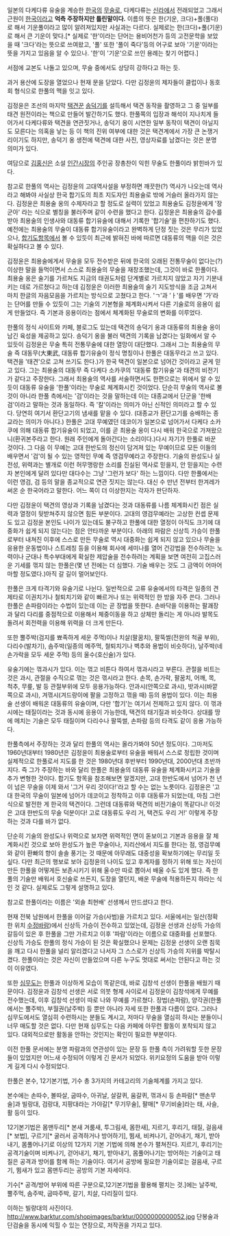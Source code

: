 일본의 다케다류 유술을 계승한 [[한국]]의 [[무술]]로, 다케다류는 [[신라]]에서 전래되었고 그래서 근원이 [[한국]]이라고 '''억측 주장하지만 틀린말이다.''' 이름의 뜻은 한(기운, 크다)+풀(풀다)로 해서 기운풀이라고 많이 알려져있지만 사실과는 다르다. 실제로는 한(크다)+풀(기운)로 해서 큰 기운이 맞다.[* 실제로 '한'이라는 단어는 용비어천가 등의 고전문학을 보았을 때 '크다'라는 뜻으로 쓰여왔고, '풀' 또한 '풀이 죽다'등의 어구로 보아 '기운'이라는 뜻을 가지고 있음을 알 수 있으나. '한'이 '기운'으로 쓰인 용례는 찾기 어렵다.]

서점에 교본도 나돌고 있으며, 무술 중에서도 상당히 강하다고 하는 듯. 

과거 용산에 도장을 열었으나 현재 문을 닫았다. 다만 김정윤의 제자들이 클럽이나 동호회 형식으로 한풀의 맥을 잇고 있다.

김정윤은 조선의 마지막 [[택견]]꾼 [[송덕기]]를 설득해서 택견 동작을 촬영하고 그 중 일부를 태견 원전이라는 책으로 만들어 발간하기도 했다. 한풀쪽의 입장과 해석이 지나치게 들어가서 다케다류와 택견을 연관짓거나, 송덕기 옹이 시연한 일부 동작이 택견이 아닐지도 모른다는 의혹을 낳는 등 이 책의 진위 여부에 대한 것은 택견계에서 가장 큰 논쟁거리이기도 하지만, 송덕기 옹 생전에 택견에 대한 사진, 영상자료를 남겼다는 것은 분명 의미가 있다. 

여담으로 [[김홍신]]은 소설 [[인간시장]]의 주인공 장총찬이 익힌 무술도 한풀이라 밝힌바가 있다.

참고로 한풀의 역사는 김정윤의 고대역사설을 부정하면 깨끗한(?) 역사가 나오는데 역사라고 해봐야 사실상 한국 합기도의 최초 지도자인 최용술로 밖에 거슬러 올라가지 않는다. 김정윤은 최용술 옹의 수제자라고 할 정도로 실력이 있었고 최용술도 김정윤에게 '장군아' 라는 식으로 별칭을 불러주며 같이 수련을 했다고 한다. 김정윤은 최용술의 감수를 받아 최용술의 인생사와 대동류 합기유술에 대해서 기록한 '합기술'을 편찬하기도 했다. 예전에는 최용술의 무술이 대동류 합기유술이라고 완벽하게 단정 짓는 것은 무리가 있었으나, [[합기도]]항목에서 볼 수 있듯이 최근에 밝혀진 바에 따르면 대동류의 맥을 이은 것은 확실하다고 볼 수 있다. 

김정윤은 최용술에게서 무술을 모두 전수받은 뒤에 한국의 오래된 전통무술이 없다는(?) 이상한 말을 들먹이면서 스스로 최용술의 무술을 재창조했는데, 그것이 바로 한풀이다. 최용술 옹은 술기를 가르쳐도 지금의 태권도처럼 단계별로 가르치지 않았고 자기 기분내키는 데로 가르쳤다고 하는데 김정윤은 이러한 최용술의 술기 지도방식을 조금 고쳐서 마치 한글의 자음모음을 가르치는 방식으로 고쳤다고 한다. 'ㄱ'과 'ㅏ'를 배우면 '가'라는 단어를 만들 수 있듯이 그는 기술의 기본형을 체계화시켜서 다른 기술로의 응용이 쉽게 만들었다. 즉 기본과 응용이라는 점에서 체계화된 무술로의 변화를 이루었다.

한풀의 정식 사이트와 카페, 블로그도 있는데 택견의 송덕기 옹과 대동류의 최용술 옹이 남긴 육성을 제공하고 있다. 송덕기 옹을 불러 택견의 기록을 남겼다는 일화에서 알 수 있듯이 김정윤은 무술 특히 전통무술에 대한 열망이 대단했다. 그래서 그는 최용술의 무술 즉 대동무(大東武, 대동류 합기유술이 정식 명칭이나 한풀은 대동무라고 쓰고 있다. 택견을 '태견'으로 고쳐 쓰기도 한다.)가 한국 택견이 일본으로 넘어간 것이라고 굳게 믿고 있다. 그는 최용술의 대동무 즉 다케다 소카쿠의 '대동류 합기유술'과 태견의 비전기가 같다고 주장한다. 그래서 최용술의 역사를 서술하면서도 한편으로는 위에서 알 수 있듯이 대동류 유술을 '한풀'이라는 무술로 체계화시킨 것이었다. 단순히 무술의 역사로 볼 것이 아니라 한풀 측에서는 '검'이라는 것을 말하는데 이는 대종교에서 단군을 '한배검'이라고 말하는 것과 동일하다. 즉 '칼'이라는 의미가 아닌 신적인 의미라고 할 수 있다. 당연히 여기서 환단고기의 냄새를 맡을 수 있다. (대종교가 환단고기를 숭배하는 종교라는 의미가 아니다.) 한풀은 고대 무예였던 데코이가 일본으로 넘어가서 다케다 소카쿠에 의해 대동류 합기유술이 되었고, 이를 곧 최용술 옹이 다시 배워 한국으로 가져왔으니(환귀본주라고 한다. 원래 주인에게 돌아간다는 소리이다.)다시 자기가 한풀로 바꾼 것이다. 그 다음 이 무예는 고대 한반도의 정신이 담겨져 있는 무예이므로 모든 이들의 배우면서 '검'이 될 수 있는 영적인 무예 즉 영검무예라고 주장한다. 기술의 완성도나 실전성, 위력과는 별개로 이런 허무맹랑한 소리를 진실된 역사로 믿을지, 안 믿을지는 수련자 본인에게 달려 있다만 대다수는 그냥 '그런가 보다' 하는 느낌이다. 다만 한풀에서는 이런 영검, 검 등의 말을 종교적으로 연관 짓지는 않는다. 대신 수 만년 전부터 한겨레가 써온 순 한국어라고 말한다. 어느 쪽이 더 이상한지는 각자가 판단하자.

다만 김정윤이 택견의 영상과 기록을 남겼다는 것과 대동류를 나름 체계화시킨 점은 실력과 열정이 뒷받쳐주지 않으면 힘든 부분이다. 고대의 영검무예라는 고상한 컨셉 문제도 있고 김정윤 본인도 나이가 있는데도 불구하고 한풀에 대한 열정이 아직도 크기에 대중화가 쉽게 되지 않는다는 점은 안타까운 부분이다. 아래의 파람은 신상득 가승이 한풀로부터 내쳐진 이후에 스스로 만든 무술로 역시 대중화는 쉽게 되지 않고 있으나 무술을 응용한 운동법이나 스트레칭 등을 이용해 회사에 세미나를 열어 건강법을 전수하려는 노력이나 군대나 특수부대에게 확실한 제압술을 전수하려는 계획을 보면 여전히 고집스러운 기세를 꺾지 않는 한풀은(몇 년 전에는 더 심했다. 기술 배우는 것도 그 금액이 어마어마할 정도였다.)아직 갈 길이 멀어보인다.

한풀은 크게 타격기와 유술기로 나뉜다. 일반적으로 고류 유술에서의 타격은 일종의 견제타로 이권치기나 철퇴치기와 같이 빠르거나 또는 위력적인 한 방을 자주 쓴다. 그러나 한풀은 손파람이라는 수법이 있는데 이는 곧 장법을 뜻한다. 손바닥을 이용하는 팔괘장과 달리 다리를 중점적으로 이용해서 체중이동을 하고 상체만 돌리는 게 아니라 발목도 돌려서 회전력을 이용해 위력을 더 크게 만든다. 

또한 뿔주박(검지를 뾰족하게 세운 주먹)이나 치살(팔꿈치), 팔뚝썰(전완의 척골 부위), 다리수(발차기), 솜주박(일종의 메주먹, 철퇴치기나 벽추와 용법이 비슷하다), 날주박(네 손가락을 모두 세운 주먹) 등의 울수(호신술)가 있다.

유술기에는 꺾과시가 있다. 이는 꺾고 비튼다 하여서 꺾과시라고 부른다. 관절을 비트는 것은 과시, 관절을 수직으로 꺾는 것은 꺾시라고 한다. 손목, 손가락, 팔꿈치, 어깨, 목, 척추, 무릎, 발 등 관절부위에 모두 응용가능하다. 안과시(안쪽으로 과시), 밧과시(바깥쪽으로 과시), 겨꺾시(겨드랑이에 팔을 고정하고 꺾을 때) 등의 용법이 있다. 이는 최용술 선생이 배워온 대동류의 유술이며, 다만 '합기'는 여기서 전제하고 있지 않다. 이 꺾과시에는 태질이라는 것과 동시에 응용이 가능한데, 택견의 태기질과 비슷하다. 상대를 땅에 메치는 기술은 모두 태질이며 다리수나 팔뚝썰, 손파람 등의 타격도 같이 응용 가능하다.

한풀측에서 주장하는 것과 달리 한풀의 역사는 올라가봐야 50년 정도이다. 그마저도 1960년대부터 1980년은 김정윤이 최용술로부터 유술을 배워서 스스로 정립한 것이며 실제적으로 한풀로서 지도를 한 것은 1980년대 후반부터 1990년대, 2000년대 초반까지다. 즉 그가 주장하는 바와 달리 한풀은 최용술의 대동류 유술을 체계화시키고 기술을 추가 변형한 것이다. 합기도 항목을 참조해보면 알겠지만, 고대 한반도에서 넘어가 천 년이 넘은 무술을 이제 와서 '그거 우리 것이다!'라고 할 수는 없는 노릇이다. 김정윤은 '고대 한국의 무술이 일본에 넘어가 데코이고 정착하고 이후 대동류가 되었는데, 마침 그런 식으로 발전한 게 한국의 택견이다. 그런데 대동류와 택견의 비전기술이 똑같다니! 이것은 고대 한반도의 무술 덕분이다! 고로 대동류도 우리 거, 택견도 우리 거!' 이렇게 주장하는 것과 다를 바가 없다.

단순히 기술의 완성도나 위력으로 보자면 위력적인 면이 돋보이고 기본과 응용을 잘 체계화시킨 것으로 보아 완성도가 높은 무술이나, 지리산에서 지도를 한다는 점, 영검무예와 같이 환빠의 향이 솔솔 풍기는 것 때문에 아무래도 대중성을 확보하기에는 무리일 듯 싶다. 다만 최근의 행보로 보아 김정윤의 나이도 있고 후계자를 정하기 위해 또는 자신이 만든 한풀을 어떻게든 보존시키기 위해 울수만 따로 뽑아서 배울 수도 있게 했다. 즉 한풀의 기술만 배워서 호신술로 쓰든지, 도장을 열던지, 배운 무술에 적용하든지 하라는 식인 것 같다. 실제로도 그렇게 설명하고 있다.

참고로 한풀이라는 이름은 '외솔 최현배' 선생께서 만드셨다고 한다.

현재 전북 남원에서 한풀을 이어갈 가승(사범)을 가르치고 있다. 서울에서는 일산(정확한 위치 [[수정바람]])에서 신상득 가승이 전수하고 있었는데, 김정윤 선생과 신상득 가승의 갈등이 있은 후 한풀을 그만 가르치고 이후 '파람'이라는 이름으로 대중화를 선포했다. 신상득 가승도 한풀의 정식 가승이 된 것은 확실했으나 문제는 김정윤 선생이 오랜 침묵을 깨고 다시 한풀을 널리 알리겠다고 나서자 그 스스로가 신상득 가승의 지위를 박탈시켰다. 한풀이라는 것은 자신이 만들었으며 다른 누구도 멋대로 써서는 안된다고 하는 것이 이유였다.

또한 [[심무도]]는 한풀과 이상하게 모습이 똑같은데, 바로 김창석 선생이 한풀을 배웠기 때문이다. 김정윤과 김창석 선생은 서로 의붓 형제 사이로서 김정윤이 김창석에게 무예를 전수했는데, 이후 김창석 선생이 따로 나와 무예를 가르쳤다. 장법(손파람), 양각권(한풀에서는 뿔주박), 부월권(날주박) 등 뿐만 아니라 자세 또한 한풀과 다름이 없다. 그러나 심무도에서도 열심히 수련하시는 분들도 계시고, 저마다 무술을 열심히 하시는 분들이니 너무 매도할 것은 없다. 다만 현재 심무도는 다음 카페에 아무런 활동이 포착되지 않고 있다. 대외적으로만 활동을 안하는 것인지는 확인이 필요한 부분이다.

이전 한풀 문서에는 분명 파람과의 연관성이 있는 문장 등 한풀 측이 가려워할 듯한 문장들이 있었지만 어느새 수정되어 이렇게 긴 문서가 되었다. 위키요정의 도움을 받아 이렇게 길게 다시 수정되었다.

﻿한풀은 본수, 12기본기법, 기수 총 3가지의 카테고리의 기술체계를 가지고 있다.

본수에는 손따수, 볼따살, 굽따수, 아귀날, 살갈퀴, 움갈퀴, 꺾과시 등 손파람[* 맨손무술]과 빌랑대, 검랑대, 지팡대라는 가야갈[* 무기무술], 팔매[* 무기비술]라는 태, 사슬, 활 등이 있다.

12기본기법은 몸맨두리[* 본새 겨룸새, 투그림새, 몸한새], 지르기, 후리기, 태질, 걸음새[* 보법], 구르기[* 굴러서 공격하거나 방어하기], 뜀새, 비켜나기, 걷어내기, 채기, 받아내기, 몸풀어나기로 이상의 12가지 기본 기법에 의해 본수가 펼쳐진다. 지르기, 후리기는 공격기술이며 비켜나기, 걷어내기, 채기, 받아내기, 몸풀어나기는 방어하는 기술이고 태질은 공격과 방어를 함께 하는 기술이다. 여기서 공방에 필요한 기술이로는 걸음새, 구르기, 뜀새가 있고 몸맨두리는 공방의 기본 자세이다.

기수[* 공격/방어 부위에 따른 구분으로,12기본기법을 활용해 펼치는 것.]에는 날주박, 뿔주먹, 솜주박, 굽따주박, 갈기, 치살, 다리질이 있다.

이하는 빌랑대의 사진이다.
http://www.barktur.com/shopimages/barktur/0000000000052.jpg
단봉술과 단검술을 동시에 익힐 수 있는 연장으로, 저작권을 가지고 있다.
